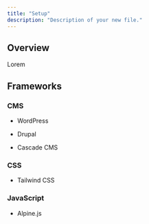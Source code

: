 ```yaml
---
title: "Setup"
description: "Description of your new file."
---
```


## Overview

Lorem

## Frameworks

### CMS

* WordPress

* Drupal

* Cascade CMS

### CSS

* Tailwind CSS

### JavaScript

* Alpine.js
